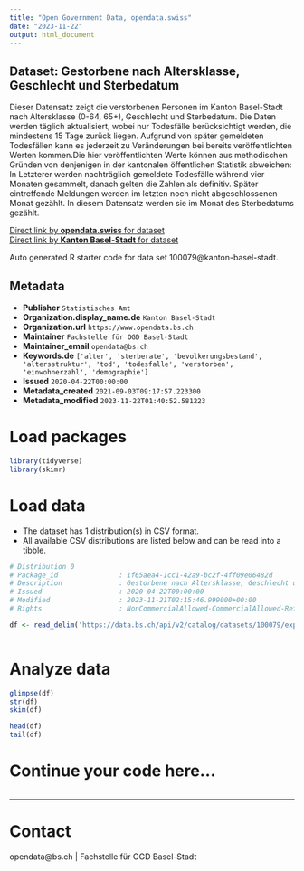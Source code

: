 ```yaml
---
title: "Open Government Data, opendata.swiss"
date: "2023-11-22"
output: html_document
---
```


## Dataset: Gestorbene nach Altersklasse, Geschlecht und Sterbedatum

Dieser Datensatz zeigt die verstorbenen Personen im Kanton Basel-Stadt nach Altersklasse (0-64, 65+), Geschlecht und Sterbedatum. Die Daten werden täglich aktualisiert, wobei nur Todesfälle berücksichtigt werden, die mindestens 15 Tage zurück liegen. Aufgrund von später gemeldeten Todesfällen kann es jederzeit zu Veränderungen bei bereits veröffentlichten Werten kommen.Die hier veröffentlichten Werte können aus methodischen Gründen von denjenigen in der kantonalen öffentlichen Statistik abweichen: In Letzterer werden nachträglich gemeldete Todesfälle während vier Monaten gesammelt, danach gelten die Zahlen als definitiv. Später eintreffende Meldungen werden im letzten noch nicht abgeschlossenen Monat gezählt. In diesem Datensatz werden sie im Monat des Sterbedatums gezählt.

[Direct link by **opendata.swiss** for dataset](https://opendata.swiss/de/dataset/gestorbene-nach-altersklasse-geschlecht-und-sterbedatum)<br>
[Direct link by **Kanton Basel-Stadt** for dataset](https://data.bs.ch/explore/dataset/100079/)

Auto generated R starter code for data set 100079@kanton-basel-stadt.

## Metadata

- **Publisher** `Statistisches Amt`
- **Organization.display_name.de** `Kanton Basel-Stadt`
- **Organization.url** `https://www.opendata.bs.ch`
- **Maintainer** `Fachstelle für OGD Basel-Stadt`
- **Maintainer_email** `opendata@bs.ch`
- **Keywords.de** `['alter', 'sterberate', 'bevolkerungsbestand', 'altersstruktur', 'tod', 'todesfalle', 'verstorben', 'einwohnerzahl', 'demographie']`
- **Issued** `2020-04-22T00:00:00`
- **Metadata_created** `2021-09-03T09:17:57.223300`
- **Metadata_modified** `2023-11-22T01:40:52.581223`


# Load packages

```r

library(tidyverse)
library(skimr)

```

# Load data

-   The dataset has 1 distribution(s) in CSV format.
-   All available CSV distributions are listed below and can be read into a tibble.

```r

# Distribution 0
# Package_id               : 1f65aea4-1cc1-42a9-bc2f-4ff09e06482d
# Description              : Gestorbene nach Altersklasse, Geschlecht und Sterbedatum (csv)
# Issued                   : 2020-04-22T00:00:00
# Modified                 : 2023-11-21T02:15:46.999000+00:00
# Rights                   : NonCommercialAllowed-CommercialAllowed-ReferenceRequired

df <- read_delim('https://data.bs.ch/api/v2/catalog/datasets/100079/exports/csv')



```

# Analyze data

```r

glimpse(df)
str(df)
skim(df)

head(df)
tail(df)

```

# Continue your code here...

```r

```

------------------------------------------------------------------------

# Contact

opendata@bs.ch | Fachstelle für OGD Basel-Stadt
